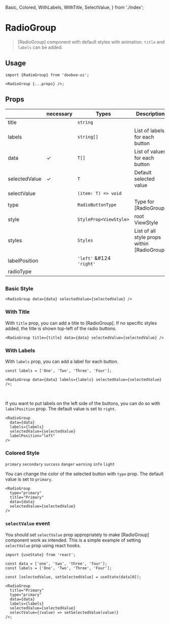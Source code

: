 
  Basic,
  Colored,
  WithLabels,
  WithTitle,
  SelectValue,
} from './index';

<Meta title="Components/RadioGroup" />

# RadioGroup

> [RadioGroup] component with default styles with animation. `title` and `labels` can be added.

## Usage

```tsx
import {RadioGroup} from 'dooboo-ui';

<RadioGroup {...props} />;
```

## Props

|               | necessary | Types                    | Description                                 | Default   |
| ------------- | --------- | ------------------------ | ------------------------------------------- | --------- |
| title         |           | `string`                 |                                             |           |
| labels        |           | `string[]`               | List of labels for each button              |           |
| data          | ✓         | `T[]`                    | List of values for each button              |           |
| selectedValue | ✓         | `T`                      | Default selected value                      |           |
| selectValue   |           | `(item: T) => void`      |                                             |           |
| type          |           | `RadioButtonType`        | Type for [RadioGroup]                       | `primary` |
| style         |           | `StyleProp<ViewStyle>`   | root ViewStyle                              |           |
| styles        |           | `Styles`                 | List of all style props within [RadioGroup] |           |
| labelPosition |           | `'left'` &#124 `'right'` |                                             | `right`   |
| radioType     |           |                          |                                             |           |

##

### Basic Style

```tsx
<RadioGroup data={data} selectedValue={selectedValue} />
```

<Basic />

### With Title

With `title` prop, you can add a title to [RadioGroup].
If no specific styles added, the title is shown top-left of the radio buttons.

```tsx
<RadioGroup title={title} data={data} selectedValue={selectedValue} />
```

<WithTitle />

### With Labels

With `labels` prop, you can add a label for each button.

```tsx
const labels = ['One', 'Two', 'Three', 'Four'];

<RadioGroup data={data} labels={labels} selectedValue={selectedValue} />;
```

<WithLabels labelPosition="right" />
<br />

If you want to put labels on the left side of the buttons, you can do so with `labelPosition`
prop. The default value is set to `right`.

```tsx
<RadioGroup
  data={data}
  labels={labels}
  selectedValue={selectedValue}
  labelPosition="left"
/>
```

<WithLabels labelPosition="left" />

### Colored Style

`primary` `secondary` `success` `danger` `warning` `info` `light`

You can change the color of the selected button with `type` prop. The default value
is set to `primary`.

```tsx
<RadioGroup
  type="primary"
  title="Primary"
  data={data}
  selectedValue={selectedValue}
/>
```

<Colored />

### `selectValue` event

You should set `selectValue` prop appropriately to make [RadioGroup] component work as intended.
This is a simple example of setting `selectValue` prop using react hooks.

```tsx
import {useState} from 'react';

const data = ['one', 'two', 'three', 'four'];
const labels = ['One', 'Two', 'Three', 'Four'];

const [selectedValue, setSelectedValue] = useState(data[0]);

<RadioGroup
  title="Primary"
  type="primary"
  data={data}
  labels={labels}
  selectedValue={selectedValue}
  selectValue={(value) => setSelectedValue(value)}
/>;
```

<SelectValue />
